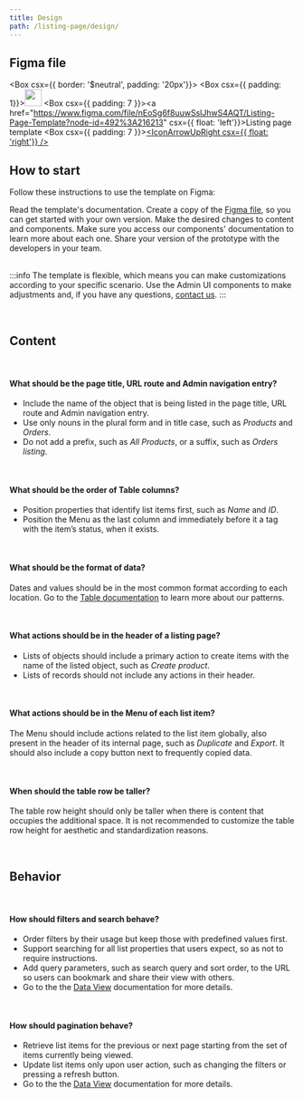 ```yaml
---
title: Design
path: /listing-page/design/
---
```




## Figma file

<Box csx={{ border: '$neutral', padding: '20px'}}>
  <Columns>
    <Column units={0.5}>
      <Box csx={{ padding: 1}}><a href="https://www.figma.com/file/nEoSg6f8uuwSslJhwS4AQT/Listing-Page-Template?node-id=492%3A216213"><img src="https://user-images.githubusercontent.com/77292838/190273217-c19158d0-f00c-4dda-9a03-42e124f85dc5.png" width="30em"></img></a></Box>
    </Column>
    <Column units={10.5}>
      <Box csx={{ padding: 7 }}><a href="https://www.figma.com/file/nEoSg6f8uuwSslJhwS4AQT/Listing-Page-Template?node-id=492%3A216213" csx={{ float: 'left'}}>Listing page template</a></Box>
    </Column>
    <Column units={1}>
      <Box csx={{ padding: 7 }}><a href="https://www.figma.com/file/nEoSg6f8uuwSslJhwS4AQT/Listing-Page-Template?node-id=492%3A216213"><IconArrowUpRight csx={{ float: 'right'}} /></a></Box>
    </Column>
  </Columns>
</Box>


## How to start

Follow these instructions to use the template on Figma:

<OrderedList>
  <OrderedListItem>
    Read the template's documentation.
  </OrderedListItem>
  <OrderedListItem>
    Create a copy of the <a href="https://www.figma.com/file/nEoSg6f8uuwSslJhwS4AQT/Listing-Page-Template?node-id=492%3A216213">Figma file</a>, so you can get started with your own version.
  </OrderedListItem>
  <OrderedListItem>
Make the desired changes to content and components. Make sure you access our components' documentation to learn more about each one.
  </OrderedListItem>
  <OrderedListItem>
    Share your version of the prototype with the developers in your team.
  </OrderedListItem>
</OrderedList>

<br />
<br />

:::info
The template is flexible, which means you can make customizations according to your specific scenario. Use the Admin UI components to make adjustments and, if you have any questions, [contact us](https://admin-ui.vercel.app/documentation/introduction/contact-us).
:::

<br />

## Content

<br />

#### What should be the page title, URL route and Admin navigation entry?

  - Include the name of the object that is being listed in the page title, URL route and Admin navigation entry.
  - Use only nouns in the plural form and in title case, such as *Products* and *Orders*.
  - Do not add a prefix, such as *All Products*, or a suffix, such as *Orders listing*.

<br />

#### What should be the order of Table columns?

  - Position properties that identify list items first, such as *Name* and *ID*.
  - Position the Menu as the last column and immediately before it a tag with the item’s status, when it exists.

<br />

#### What should be the format of data?

  Dates and values should be in the most common format according to each location. Go to the [Table documentation](https://admin-ui.vercel.app/components/table) to learn more about our patterns.

<br />

#### What actions should be in the header of a listing page?

  - Lists of objects should include a primary action to create items with the name of the listed object, such as *Create product*.
  - Lists of records should not include any actions in their header.

<br />

#### What actions should be in the Menu of each list item?

  The Menu should include actions related to the list item globally, also present in the header of its internal page, such as *Duplicate* and *Export*. It should also include a copy button next to frequently copied data.

<br />

#### When should the table row be taller?

  The table row height should only be taller when there is content that occupies the additional space. It is not recommended to customize the table row height for aesthetic and standardization reasons.

<br />

## Behavior

<br />

#### How should filters and search behave?

  - Order filters by their usage but keep those with predefined values first.
  - Support searching for all list properties that users expect, so as not to require instructions.
  - Add query parameters, such as search query and sort order, to the URL so users can bookmark and share their view with others.
  - Go to the the [Data View](https://admin-ui.vercel.app/components/data-view) documentation for more details.

<br />

#### How should pagination behave?

  - Retrieve list items for the previous or next page starting from the set of items currently being viewed.
  - Update list items only upon user action, such as changing the filters or pressing a refresh button.
  - Go to the the [Data View](https://admin-ui.vercel.app/components/data-view) documentation for more details.

